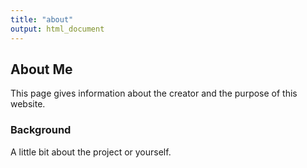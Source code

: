 ```yaml
---
title: "about"
output: html_document
---
```


## About Me

This page gives information about the creator and the purpose of this website.

### Background
A little bit about the project or yourself.